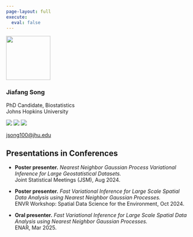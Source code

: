 ```yaml
---
page-layout: full
execute:
  eval: false
---
```


<div class="research-wrapper">

<div class="research-grid grid">

<div class="g-col-12 g-col-lg-3 sticky-col">
  
![](assets/jiafang.png){.rounded-circle width=120}

### Jiafang Song
PhD Candidate, Biostatistics  
Johns Hopkins University

[![](https://cdn.jsdelivr.net/npm/bootstrap-icons/icons/github.svg){.icon-inline}](
  https://github.com/jfsong100)   [![](https://cdn.jsdelivr.net/npm/bootstrap-icons/icons/mortarboard-fill.svg){.icon-inline}](
  https://scholar.google.com/citations?user=HDx3_aYAAAAJ&hl=en)  [![](https://cdn.jsdelivr.net/npm/bootstrap-icons/icons/linkedin.svg){.icon-inline}](
  https://www.linkedin.com/in/jiafang-song-bb7464188/)


[jsong100@jhu.edu](mailto:jsong100@jhu.edu)

</div>

<div class="g-col-12 g-col-lg-9">

## Presentations in Conferences

- **Poster presenter.** *Nearest Neighbor Gaussian Process Variational Inference for Large Geostatistical Datasets.*  
  Joint Statistical Meetings (JSM), Aug 2024.

- **Poster presenter.** *Fast Variational Inference for Large Scale Spatial Data Analysis using Nearest Neighbor Gaussian Processes.*  
  ENVR Workshop: Spatial Data Science for the Environment, Oct 2024.

- **Oral presenter.** *Fast Variational Inference for Large Scale Spatial Data Analysis using Nearest Neighbor Gaussian Processes.*  
  ENAR, Mar 2025.

</div>
</div>
</div>
